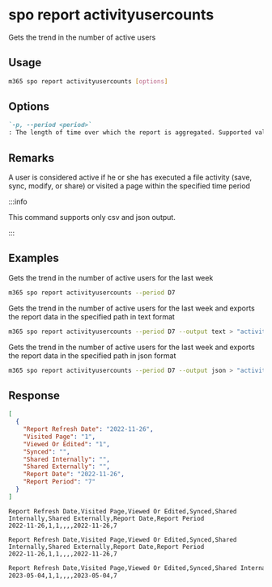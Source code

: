 
# spo report activityusercounts

Gets the trend in the number of active users

## Usage

```sh
m365 spo report activityusercounts [options]
```

## Options

```md definition-list
`-p, --period <period>`
: The length of time over which the report is aggregated. Supported values `D7`, `D30`, `D90`, `D180`.
```

<Global />

## Remarks

A user is considered active if he or she has executed a file activity (save, sync, modify, or share) or visited a page within the specified time period

:::info

This command supports only csv and json output.

:::

## Examples

Gets the trend in the number of active users for the last week

```sh
m365 spo report activityusercounts --period D7
```

Gets the trend in the number of active users for the last week and exports the report data in the specified path in text format

```sh
m365 spo report activityusercounts --period D7 --output text > "activityusercounts.txt"
```

Gets the trend in the number of active users for the last week and exports the report data in the specified path in json format

```sh
m365 spo report activityusercounts --period D7 --output json > "activityusercounts.json"
```

## Response

<Tabs>
  <TabItem value="JSON">

  ```json
  [
    {
      "Report Refresh Date": "2022-11-26",
      "Visited Page": "1",
      "Viewed Or Edited": "1",
      "Synced": "",
      "Shared Internally": "",
      "Shared Externally": "",
      "Report Date": "2022-11-26",
      "Report Period": "7"
    }
  ]
  ```

  </TabItem>
  <TabItem value="Text">

  ```text
  Report Refresh Date,Visited Page,Viewed Or Edited,Synced,Shared Internally,Shared Externally,Report Date,Report Period
  2022-11-26,1,1,,,,2022-11-26,7
  ```

  </TabItem>
  <TabItem value="CSV">

  ```csv
  Report Refresh Date,Visited Page,Viewed Or Edited,Synced,Shared Internally,Shared Externally,Report Date,Report Period
  2022-11-26,1,1,,,,2022-11-26,7
  ```

  </TabItem>
  <TabItem value="Markdown">

  ```md
  Report Refresh Date,Visited Page,Viewed Or Edited,Synced,Shared Internally,Shared Externally,Report Date,Report Period
  2023-05-04,1,1,,,,2023-05-04,7
  ```

  </TabItem>
</Tabs>


